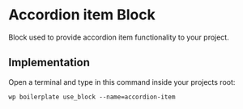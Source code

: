 # Accordion item Block

Block used to provide accordion item functionality to your project.

## Implementation

Open a terminal and type in this command inside your projects root:

```shell
wp boilerplate use_block --name=accordion-item
```
